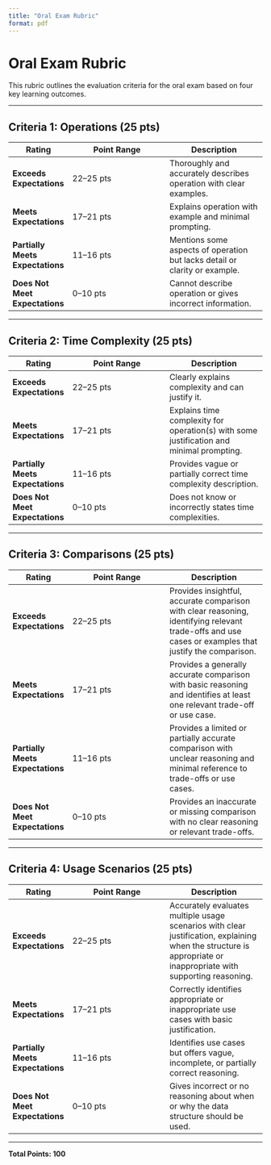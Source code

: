 ```yaml
---
title: "Oral Exam Rubric"
format: pdf
---
```


# Oral Exam Rubric

This rubric outlines the evaluation criteria for the oral exam based on four key learning outcomes.

---

## Criteria 1: Operations (25 pts)

| Rating | Point Range | Description |
|--------|-------------|-------------|
| **Exceeds Expectations** | 22–25 pts | Thoroughly and accurately describes operation with clear examples. |
| **Meets Expectations** | 17–21 pts | Explains operation with example and minimal prompting. |
| **Partially Meets Expectations** | 11–16 pts | Mentions some aspects of operation but lacks detail or clarity or example. |
| **Does Not Meet Expectations** | 0–10 pts | Cannot describe operation or gives incorrect information. |

---

## Criteria 2: Time Complexity (25 pts)

| Rating | Point Range | Description |
|--------|-------------|-------------|
| **Exceeds Expectations** | 22–25 pts | Clearly explains complexity and can justify it. |
| **Meets Expectations** | 17–21 pts | Explains time complexity for operation(s) with some justification and minimal prompting. |
| **Partially Meets Expectations** | 11–16 pts | Provides vague or partially correct time complexity description. |
| **Does Not Meet Expectations** | 0–10 pts | Does not know or incorrectly states time complexities. |

---

## Criteria 3: Comparisons (25 pts)

| Rating | Point Range | Description |
|--------|-------------|-------------|
| **Exceeds Expectations** | 22–25 pts | Provides insightful, accurate comparison with clear reasoning, identifying relevant trade-offs and use cases or examples that justify the comparison. |
| **Meets Expectations** | 17–21 pts | Provides a generally accurate comparison with basic reasoning and identifies at least one relevant trade-off or use case. |
| **Partially Meets Expectations** | 11–16 pts | Provides a limited or partially accurate comparison with unclear reasoning and minimal reference to trade-offs or use cases. |
| **Does Not Meet Expectations** | 0–10 pts | Provides an inaccurate or missing comparison with no clear reasoning or relevant trade-offs. |

---

## Criteria 4: Usage Scenarios (25 pts)

| Rating | Point Range | Description |
|--------|-------------|-------------|
| **Exceeds Expectations** | 22–25 pts | Accurately evaluates multiple usage scenarios with clear justification, explaining when the structure is appropriate or inappropriate with supporting reasoning. |
| **Meets Expectations** | 17–21 pts | Correctly identifies appropriate or inappropriate use cases with basic justification. |
| **Partially Meets Expectations** | 11–16 pts | Identifies use cases but offers vague, incomplete, or partially correct reasoning. |
| **Does Not Meet Expectations** | 0–10 pts | Gives incorrect or no reasoning about when or why the data structure should be used. |

---

**Total Points: 100**

